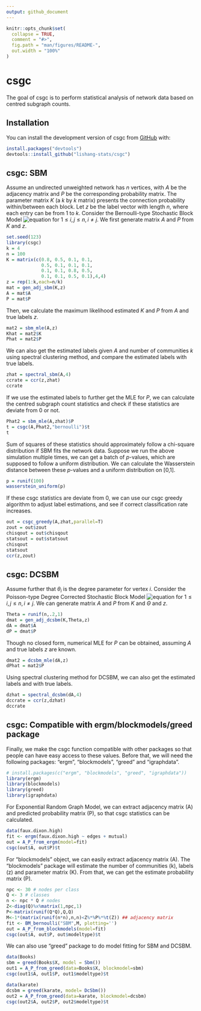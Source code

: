 ```yaml
---
output: github_document
---
```


<!-- README.md is generated from README.Rmd. Please edit that file -->

```r
knitr::opts_chunk$set(
  collapse = TRUE,
  comment = "#>",
  fig.path = "man/figures/README-",
  out.width = "100%"
)
```

# csgc

<!-- badges: start -->
<!-- badges: end -->

The goal of csgc is to perform statistical analysis of network data based on centred subgraph counts.

## Installation

You can install the development version of csgc from [GitHub](https://github.com/) with:

``` r
install.packages("devtools")
devtools::install_github("lishang-stats/csgc")
```

## csgc: SBM

Assume an undirected unweighted network has $n$ vertices, with $A$ be the adjacency matrix and $P$ be the corresponding probability matrix. The parameter matrix $K$ (a $k$ by $k$ matrix) presents the connection probability within/between each block. Let $z$ be the label vector with length $n$, where each entry can be from $1$ to $k$. Consider the Bernoulli-type Stochastic Block Model
![equation](https://latex.codecogs.com/svg.latex?A_{ij}=A_{ji}\overset{i.i.d.}{\sim} \mathop{\mathrm{Be}}\left(k_{z_iz_j}\right))
for $1\leq i,j\leq n, i\ne j$. We first generate matrix $A$ and $P$ from $K$ and $z$.

```r
set.seed(123)
library(csgc)
k = 4
n = 100
K = matrix(c(0.8, 0.5, 0.1, 0.1,
             0.5, 0.1, 0.1, 0.1,
             0.1, 0.1, 0.8, 0.5,
             0.1, 0.1, 0.5, 0.1),4,4)
z = rep(1:k,each=n/k)
mat = gen_adj_sbm(K,z)
A = mat$A
P = mat$P
```

Then, we calculate the maximum likelihood estimated $K$ and $P$ from $A$ and true labels $z$.

```r
mat2 = sbm_mle(A,z)
Khat = mat2$K
Phat = mat2$P
```

We can also get the estimated labels given $A$ and number of communities $k$ using spectral clustering method, and compare the estimated labels with true labels.

```r
zhat = spectral_sbm(A,4)
ccrate = ccr(z,zhat)
ccrate
```

If we use the estimated labels to further get the MLE for $P$, we can calculate the centred subgraph count statistics and check if these statistics are deviate from 0 or not.

```r
Phat2 = sbm_mle(A,zhat)$P
t = csgc(A,Phat2,"bernoulli")$t
t
```

Sum of squares of these statistics should approximately follow a chi-square distribution if SBM fits the network data. Suppose we run the above simulation multiple times, we can get a batch of $p$-values, which are supposed to follow a uniform distribution. We can calculate the Wasserstein distance between these $p$-values and a uniform distribution on [0,1].

```r
p = runif(100)
wasserstein_uniform(p)
```

If these csgc statistics are deviate from 0, we can use our csgc greedy algorithm to adjust label estimations, and see if correct classification rate increases.

```r
out = csgc_greedy(A,zhat,parallel=T)
zout = out$zout
chisqout = out$chisqout
statsout = out$statsout
chisqout
statsout
ccr(z,zout)
```

## csgc: DCSBM
Assume further that $\theta_i$ is the degree parameter for vertex $i$. Consider the Poisson-type Degree Corrected Stochastic Block Model
![equation](https://latex.codecogs.com/svg.latex?A_{ij}=A_{ji}\overset{i.i.d.}{\sim}%20\mathop{\mathrm{Po}}\left(\theta_i%20\theta_j%20k_{z_iz_j}\right))
for $1\leq i,j\leq n, i\ne j$. We can generate matrix $A$ and $P$ from $K$ and $\Theta$ and $z$.

```r
Theta = runif(n,.2,1)
dmat = gen_adj_dcsbm(K,Theta,z)
dA = dmat$A
dP = dmat$P
```

Though no closed form, numerical MLE for $P$ can be obtained, assuming $A$ and true labels $z$ are known.

```r
dmat2 = dcsbm_mle(dA,z)
dPhat = mat2$P
```

Using spectral clustering method for DCSBM, we can also get the estimated labels and with true labels.

```r
dzhat = spectral_dcsbm(dA,4)
dccrate = ccr(z,dzhat)
dccrate
```

## csgc: Compatible with ergm/blockmodels/greed package
Finally, we make the csgc function compatible with other packages so that people can have easy access to these values. Before that, we will need the following packages: "ergm", "blockmodels", "greed" and "igraphdata".

```r
# install.packages(c("ergm", "blockmodels", "greed", "igraphdata"))
library(ergm)
library(blockmodels)
library(greed)
library(igraphdata)
```

For Exponential Random Graph Model, we can extract adjacency matrix (A) and predicted probability matrix (P), so that csgc statistics can be calculated.

```r
data(faux.dixon.high)
fit <- ergm(faux.dixon.high ~ edges + mutual)
out = A_P_from_ergm(model=fit)
csgc(out$A, out$P)$t
```

For "blockmodels" object, we can easily extract adjacency matrix (A). The "blockmodels" package will estimate the number of communities (k), labels (z) and parameter matrix (K). From that, we can get the estimate probability matrix (P). 

```r
npc <- 30 # nodes per class
Q <- 3 # classes
n <- npc * Q # nodes
Z<-diag(Q)%x%matrix(1,npc,1)
P<-matrix(runif(Q*Q),Q,Q)
M<-1*(matrix(runif(n*n),n,n)<Z%*%P%*%t(Z)) ## adjacency matrix
fit <- BM_bernoulli("SBM",M, plotting='')
out = A_P_from_blockmodels(model=fit)
csgc(out$A, out$P, out$modeltype)$t
```
We can also use "greed" package to do model fitting for SBM and DCSBM.

```r
data(Books)
sbm = greed(Books$X, model = Sbm())
out1 = A_P_from_greed(data=Books$X, blockmodel=sbm)
csgc(out1$A, out1$P, out1$modeltype)$t
```

```r
data(karate)
dcsbm = greed(karate, model= DcSbm())
out2 = A_P_from_greed(data=karate, blockmodel=dcsbm)
csgc(out2$A, out2$P, out2$modeltype)$t
```
